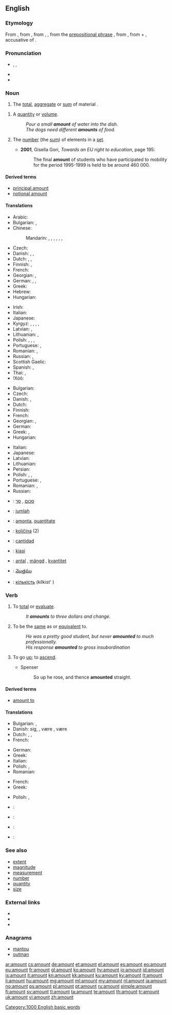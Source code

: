 ==English==
{{wikipedia|Quantity}}

===Etymology===
From {{etyl|enm|en}} {{term|amounten|lang=enm||to mount up to, come up to, signify}}, from {{etyl|fro|en}} {{term|amonter|lang=fro||to amount to}}, from {{term|amont|lang=fro}}, {{term|amunt|lang=fro||uphill, upward}}, from the [[prepositional phrase]] {{term|a mont|lang=fro||toward or to a mountain or heap}}, from {{etyl|la|en}} {{term|ad montem|lang=la}}, from {{term|ad|lang=la||to}} + {{term|montem|lang=la}}, accusative of {{term|mons|lang=la||mountain}}.

===Pronunciation===
* {{enPR|ə.mount'}}, {{IPA|/əˈmaʊnt/}}, {{X-SAMPA|/@"maUnt/}}
* {{audio|en-us-amount.ogg|Audio (US)}}
* {{rhymes|aʊnt}}

===Noun===
{{en-noun}}

# The [[total]], [[aggregate]] or [[sum]] of material {{qualifier|not applicable to discrete numbers or units or items in standard English}}.
::: {{rfexample}}
# A [[quantity]] or [[volume]].
#: ''Pour a small '''amount''' of water into the dish.''
#: ''The dogs need different '''amounts''' of food.''
# {{context|nonstandard|sometimes|_|proscribed}} The [[number]] (the [[sum]]) of elements in a [[set]].
#* '''2001''', Gisella Gori, ''Towards an EU right to education'', page 195:
#*: The final '''amount''' of students who have participated to mobility for the period 1995-1999 is held to be around 460&nbsp;000.

====Derived terms====
* [[principal amount]]
* [[notional amount]]

====Translations====
{{trans-top|total or sum of items}}
* Arabic: {{t-|ar|مبلغ|m|tr=mablagh}}
* Bulgarian: {{t+|bg|сума}}, {{t+|bg|сбор}}
* Chinese:
*: Mandarin: {{t-|cmn|數量|sc=Hani}}, {{t-|cmn|数量|tr=shùliàng|sc=Hani}}, {{t-|cmn|量|tr=liàng|sc=Hani}}, {{t-|cmn|數字|sc=Hani}}, {{t-|cmn|数字|tr=shùzì|sc=Hani}}, {{t-|cmn|額|sc=Hani}}, {{t-|cmn|额|tr=é|sc=Hani}}
* Czech: {{t+|cs|množství|n}}
* Danish: {{t+|da|antal|n}}, {{t-|da|sum|c}}, {{t-|da|beløb|n}} {{qualifier|money}}
* Dutch: {{t+|nl|hoeveelheid|f}}, {{t+|nl|bedrag|n}}, {{t+|nl|saldo|n}}
* Finnish: {{t+|fi|määrä}}, {{t+|fi|lukumäärä}}
* French: {{t+|fr|montant|m}}
* Georgian: {{t-|ka|ჯამი|sc=Geor}}, {{t-|ka|ოდენობა|sc=Geor}}
* German: {{t+|de|Anzahl|f}}, {{t+|de|Menge|f}}, {{t+|de|Betrag|m}}
* Greek: {{t+|el|σύνολο|n|tr=sýnolo|sc=Grek}}
* Hebrew: {{t+|he|סכום}}
* Hungarian: {{t+|hu|összeg}}
{{trans-mid}}
* Irish: {{t-|ga|suim|f}}
* Italian: {{t+|it|ammontare|m}}
* Japanese: {{t-|ja|総量|tr=そうりょう, sōryō}}
* Kyrgyz: {{t+|ky|сан}}, {{t+|ky|сумма}}, {{t+|ky|жыйынтык}}, {{t+|ky|көлөм}}, {{t+|ky|аздык-көптүк}}
* Latvian: {{t-|lv|summa|f}}, {{t-|lv|daudzums|m}}
* Lithuanian: {{t+|lt|suma|f}}, {{t+|lt|kiekis|m}}
* Polish: {{t+|pl|ilość|f}}, {{t+|pl|liczba|f}}, {{t+|pl|kwota|f}}, {{t+|pl|suma|f}}
* Portuguese: {{t+|pt|quantidade|f}}, {{t+|pt|quantia|f}} {{qualifier|of money}}
* Romanian: {{t-|ro|sumă|f}}, {{t-|ro|valoare|f}}
* Russian: {{t+|ru|количество|n|tr=kolíčestvo}}, {{t+|ru|сумма|f|tr=súmma}}
* Scottish Gaelic: {{t-|gd|suim|f}}
* Spanish: {{t+|es|cantidad|f}}, {{t+|es|monto|m}}
* Thai: {{t-|th|จำนวนรวม}}, {{t+|th|รวม}}
* ǃXóõ: {{tø|nmn|ʻǁnàhã}}
{{trans-bottom}}

{{trans-top|quantity or volume}}
* Bulgarian: {{t+|bg|количество|n|tr=kolíčestvo}}
* Czech: {{t+|cs|množství|n}}
* Danish: {{t+|da|mål|n}}, {{t-|da|mængde|c}}
* Dutch: {{t+|nl|hoeveelheid|f}}
* Finnish: {{t+|fi|määrä}}
* French: {{t+|fr|quantité|f}}
* Georgian: {{t-|ka|რაოდენობა|sc=Geor}}, {{t-|ka|ოდენობა|sc=Geor}}
* German: {{t+|de|Menge|f}}
* Greek: {{t+|el|ποσότητα|f|tr=posótita|sc=Grek}}, {{t+|el|ποσό|n|tr=posó|sc=Grek}}
* Hungarian: {{t+|hu|mennyiség}}
{{trans-mid}}
* Italian: {{t+|it|quantità}}
* Japanese: {{t+|ja|量|tr=りょう, ryō}}
* Latvian: {{t-|lv|daudzums|m}}
* Lithuanian: {{t+|lt|kiekis|m}}
* Persian: {{t+|fa|مقدار|tr=meqdâr|sc=fa-Arab}}
* Polish: {{t+|pl|ilość|f}}, {{t+|pl|liczba|f}}, {{t+|pl|kwota|f}}
* Portuguese: {{t+|pt|quantidade|f}}, {{t+|pt|quantia|f}} {{qualifier|of money}}
* Romanian: {{t-|ro|cantitate|f}}, {{t-|ro|măsură|f}}
* Russian: {{t+|ru|количество|n|tr=kolíčestvo}}
{{trans-bottom}}

{{trans-see|number of elements in a set|number}}

{{checktrans-top}}
* {{ttbc|he}}: [[סכום]] {{m}}, [[סך]] {{m}}
* {{ttbc|id}}: [[jumlah]]
* {{ttbc|ia}}: [[amonta]], [[quantitate]]
* {{ttbc|sl}}: [[količina]] {{f}} (2)
{{trans-mid}}
* {{ttbc|es}}: [[cantidad]] {{f}}
* {{ttbc|sw}}: [[kiasi]]
* {{ttbc|sv}}: [[antal]] {{n}}, [[mängd]] {{c}}, [[kvantitet]] {{c}}
* {{ttbc|te}}: [[మొత్తము]]
* {{ttbc|uk}}: [[кількість]] (kílkist' ) {{f}}
{{trans-bottom}}

===Verb===
{{en-verb}}

# {{intransitive}} To [[total]] or [[evaluate]].
#: ''It '''amounts''' to three dollars and change.''
# {{intransitive}} To be the [[same]] as or [[equivalent]] to.
#: ''He was a pretty good student, but never '''amounted''' to much professionally.''
#: ''His response '''amounted''' to gross insubordination''
# {{obsolete|intransitive}} To go [[up]]; to [[ascend]].
#* Spenser
#*: So up he rose, and thence '''amounted''' straight.

====Derived terms====
* [[amount to]]

====Translations====
{{trans-top|to total or evaluate}}
* Bulgarian: {{t+|bg|съставлявам}}, {{t-|bg|възлизам на}}
* Danish: {{t-|da|beløbe}} sig, {{t-|da|løbe op}}, være {{t-|da|det samme}}, være {{t-|da|ensbetydende}}
* Dutch: {{t+|nl|bedragen}}, {{t-|nl|komen op}}, {{t-|nl|uitkomen op}}
* French: {{t+|fr|monter}}
{{trans-mid}}
* German: {{t+|de|beträgt}}
* Greek: {{t+|el|ανέρχομαι|tr=anérchomai|sc=Grek}}
* Italian: {{t+|it|ammontare}}
* Polish: {{t+|pl|wynieść}}, {{t+|pl|dawać}}
* Romanian: {{t+|ro|evalua}}
{{trans-bottom}}

{{trans-top|to be the same as}}
* French: {{t+|fr|correspondre}}
* Greek: {{t+|el|ισοδυναμώ|tr=isodynamó}}
{{trans-mid}}
* Polish: {{t+|pl|wynieść}}, {{t-|pl|być równoznacznym z}}
{{trans-bottom}}

{{checktrans-top}}
* {{ttbc|bg}}: {{t-|bg|достигам до}}
* {{ttbc|da}}: {{t+|da|blive}}
{{trans-mid}}
* {{ttbc|ja}}: {{t+|ja|なる|tr=naru}}
* {{ttbc|ro}}: {{t-|ro|se ridica}}
{{trans-bottom}}

===See also===
* [[extent]]
* [[magnitude]]
* [[measurement]]
* [[number]]
* [[quantity]]
* [[size]]

===External links===
* {{R:Webster 1913}}
* {{R:Century 1911}}
* {{R:OneLook}}

===Anagrams===
* [[mantou#English|mantou]]
* [[outman#English|outman]]

[[Category:1000 English basic words]]

[[ar:amount]]
[[cs:amount]]
[[de:amount]]
[[et:amount]]
[[el:amount]]
[[es:amount]]
[[eo:amount]]
[[eu:amount]]
[[fr:amount]]
[[gl:amount]]
[[ko:amount]]
[[hy:amount]]
[[io:amount]]
[[id:amount]]
[[is:amount]]
[[it:amount]]
[[kn:amount]]
[[kk:amount]]
[[ku:amount]]
[[ky:amount]]
[[lt:amount]]
[[li:amount]]
[[hu:amount]]
[[mg:amount]]
[[ml:amount]]
[[my:amount]]
[[nl:amount]]
[[ja:amount]]
[[no:amount]]
[[ps:amount]]
[[pl:amount]]
[[pt:amount]]
[[ru:amount]]
[[simple:amount]]
[[fi:amount]]
[[sv:amount]]
[[tl:amount]]
[[ta:amount]]
[[te:amount]]
[[th:amount]]
[[tr:amount]]
[[uk:amount]]
[[vi:amount]]
[[zh:amount]]
